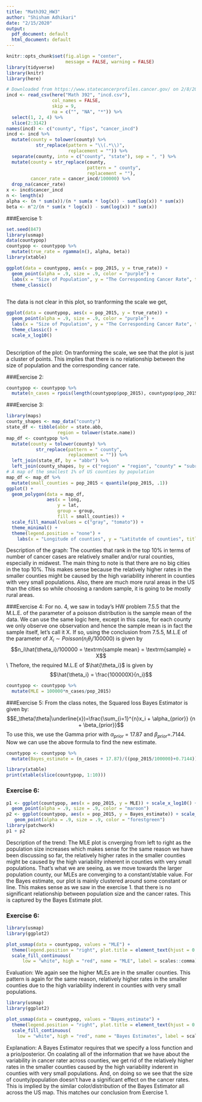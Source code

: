 ```yaml
---
title: "Math392_HW3"
author: "Shisham Adhikari"
date: "2/15/2020"
output:
  pdf_document: default
  html_document: default
---
```


```r
knitr::opts_chunk$set(fig.align = "center", 
                      message = FALSE, warning = FALSE)
library(tidyverse)
library(knitr)
library(here)
```

```r
# Downloaded from https://www.statecancerprofiles.cancer.gov/ on 2/8/20
incd <- read_csv(here("Math 392", "incd.csv"), 
                 col_names = FALSE, 
                 skip = 9, 
                 na = c("", "NA", "*")) %>%
  select(1, 2, 4) %>%
  slice(2:3142)
names(incd) <- c("county", "fips", "cancer_incd")
incd <- incd %>%
  mutate(county = tolower(county) %>%
           str_replace(pattern = "\\(.*\\)",
                       replacement = "")) %>%
  separate(county, into = c("county", "state"), sep = ", ") %>%
  mutate(county = str_replace(county,
                              pattern = " county",
                              replacement = ""),
         cancer_rate = cancer_incd/100000) %>%
  drop_na(cancer_rate)
x <- incd$cancer_incd
n <- length(x)
alpha <- (n * sum(x))/(n * sum(x * log(x)) - sum(log(x)) * sum(x))
beta <- n^2/(n * sum(x * log(x)) - sum(log(x)) * sum(x))
```


###Exercise 1:
```r
set.seed(847)
library(usmap)
data(countypop)
countypop <- countypop %>%
  mutate(true_rate = rgamma(n(), alpha, beta))
library(xtable)
```

```r
ggplot(data = countypop, aes(x = pop_2015, y = true_rate)) +
  geom_point(alpha = .9, size = .9, color = "purple") +
  labs(x = "Size of Population", y = "The Corresponding Cancer Rate", title = "Cancer Rates based on Different Population Size") +
  theme_classic()
  
```
The data is not clear in this plot, so tranforming the scale we get, 
```r
ggplot(data = countypop, aes(x = pop_2015, y = true_rate)) +
  geom_point(alpha = .9, size = .9, color = "purple") + 
  labs(x = "Size of Population", y = "The Corresponding Cancer Rate", title = "Cancer Rates based on Different Population Size") +
  theme_classic() +
  scale_x_log10()
  
```
Description of the plot: On tranforming the scale, we see that the plot is just a cluster of points. This implies that there is no relationship between the size of population and the corresponding cancer rate. 

###Exercise 2:
```r
countypop <- countypop %>% 
  mutate(n_cases = rpois(length(countypop$pop_2015), countypop$pop_2015 * countypop$true_rate/100000))
```

###Exercise 3:
```r
library(maps)
county_shapes <- map_data("county")
state_df <- tibble(abbr = state.abb,
                   region = tolower(state.name))
map_df <- countypop %>%
  mutate(county = tolower(county) %>%
           str_replace(pattern = " county",
                       replacement = "")) %>%
  left_join(state_df, by = "abbr") %>%
  left_join(county_shapes, by = c("region" = "region", "county" = "subregion"))
# A map of the smallest 1% of US counties by population
map_df <- map_df %>%
  mutate(small_counties = pop_2015 < quantile(pop_2015, .1))
ggplot() +
  geom_polygon(data = map_df, 
               aes(x = long,
                   y = lat, 
                   group = group,
                   fill = small_counties)) +
  scale_fill_manual(values = c("gray", "tomato")) +
  theme_minimal() +
  theme(legend.position = "none") +
    labs(x = "Longitude of counties", y = "Latitutde of counties", title = "Counties that rank in the top 10% in terms of number of cancer cases") 
```
Description of the graph: The counties that rank in the top 10% in terms of number of cancer cases are relatively smaller and/or rural counties, especially in midwest. The main thing to note is that there are no big cities in the top 10%. This makes sense because the relatively higher rates in the smaller counties might be caused by the high variability inherent in counties with very small populations. Also, there are much more rural areas in the US than the cities so while choosing a random sample, it is going to be mostly rural areas.

###Exercise 4:
For no. 4, we saw in today's HW problem 7.5.5 that the M.L.E. of the parameter of a poisson distribution is the sample mean of the data. We can use the same logic here, except in this case, for each county we only observe one observation and hence the  sample mean is in fact the sample itself, let's call it X. If so, using the conclusion from 7.5.5, M.L.E of the parameter of $X_i \sim  Poisson (n_i\theta_i/100000)$ is given by $$n_i\hat{\theta_i}/100000 = \textrm{sample mean} = \textrm{sample} = X$$ \\  Thefore, the required M.L.E of $\hat{\theta_i}$ is given by $$\hat{\theta_i} = \frac{100000X}{n_i}$$
```r
countypop <- countypop %>% 
  mutate(MLE = 100000*n_cases/pop_2015)
```

###Exercise 5:
From the class notes, the Squared loss Bayes Estimator is given by:
$$E_\theta(\theta|\underline{x})=\frac{\sum_{i=1}^{n}x_i + \alpha_{prior}} {n + \beta_{prior}}$$
To use this, we use the Gamma prior with $\alpha_{prior}$ = 17.87 and $\beta_{prior}$=.7144. Now we can use the above formula to find the new estimate. 
```r
countypop <- countypop %>% 
  mutate(Bayes_estimate = (n_cases + 17.87)/((pop_2015/100000)+0.7144))
```

```r
library(xtable)
print(xtable(slice(countypop, 1:10)))
```

### Exercise 6:
```r
p1 <- ggplot(countypop, aes(x = pop_2015, y = MLE)) + scale_x_log10() + 
  geom_point(alpha = .9, size = .9, color = "maroon") 
p2 <- ggplot(countypop, aes(x = pop_2015, y = Bayes_estimate)) + scale_x_log10() +
   geom_point(alpha = .9, size = .9, color = "forestgreen")
library(patchwork)
p1 + p2
```
Description of the trend: The MLE plot is cnverging from left to right as the population size increases which makes sense for the same reason we have been discussing so far, the relatively higher rates in the smaller counties might be caused by the high variability inherent in counties with very small populations. That's what we are seeing, as we move towards the larger population county, our MLEs are converging to a constant/stable value. For the Bayes estimate, our plot is mainly clustered around some constant or line. This makes sense as we saw in the exercise 1. that there is no significant relationship between population size and the cancer rates. This is captured by the Bayes Estimate plot. 

### Exercise 6:
```r
library(usmap)
library(ggplot2)

plot_usmap(data = countypop, values = "MLE") + 
  theme(legend.position = "right", plot.title = element_text(hjust = 0.5)) + 
  scale_fill_continuous(
      low = "white", high = "red", name = "MLE", label = scales::comma) + labs(title = "MLEs across the US counties")
```
Evaluation: We again see the higher MLEs are in the smaller counties. This pattern is again for the same reason, relatively higher rates in the smaller counties due to the high variability inderent in counties with very small populations. 



```r
library(usmap)
library(ggplot2)

plot_usmap(data = countypop, values = "Bayes_estimate") + 
  theme(legend.position = "right", plot.title = element_text(hjust = 0.5)) + 
  scale_fill_continuous(
    low = "white", high = "red", name = "Bayes Estimates", label = scales::comma) + labs(title = "Bayes Estimators across the US counties") 
```
Explanation: A Bayes Estimator requires that we specify a loss function and a prio/posterior. On coalating all of the information that we have about the variability in cancer rater across counties, we get rid of the relatively higher rates in the smaller counties caused by the high variability inderent in counties with very small populations. And, on doing so we see that the size of county/population doesn't have a significant effect on the cancer rates. This is implied by the similar color/distribution of the Bayes Estimator all across the US map. This matches our conclusion from Exercise 1. 